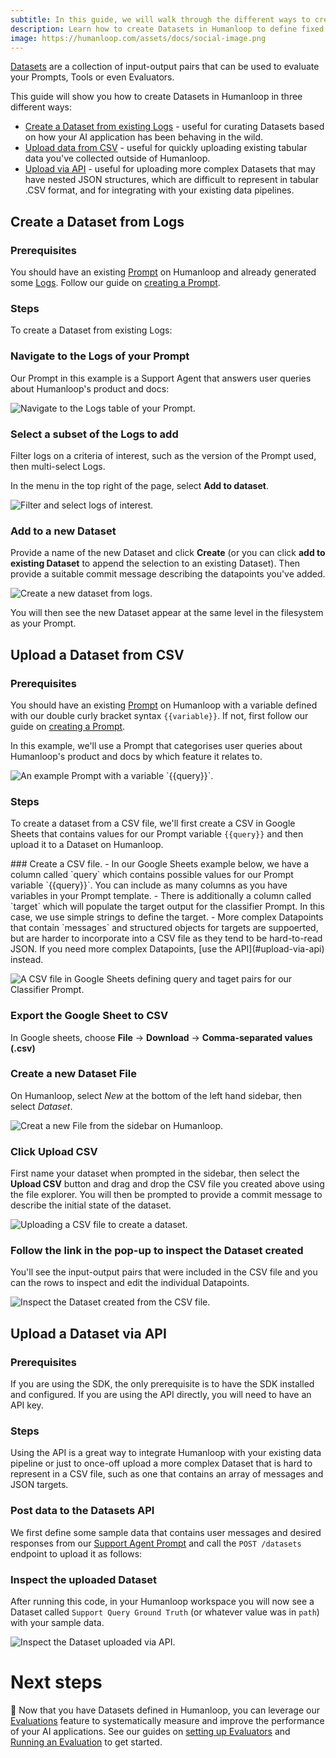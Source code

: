 ```yaml
---
subtitle: In this guide, we will walk through the different ways to create Datasets on Humanloop.
description: Learn how to create Datasets in Humanloop to define fixed examples for your projects, and build up a collection of input-output pairs for evaluation and fine-tuning.
image: https://humanloop.com/assets/docs/social-image.png
---
```


[Datasets](../../concepts/datasets) are a collection of input-output pairs that can be used to evaluate your Prompts, Tools or even Evaluators.

This guide will show you how to create Datasets in Humanloop in three different ways:

- [Create a Dataset from existing Logs](#create-a-dataset-from-logs) - useful for curating Datasets based on how your AI application has been behaving in the wild.
- [Upload data from CSV](#upload-data-from-csv) - useful for quickly uploading existing tabular data you've collected outside of Humanloop.
- [Upload via API](#upload-via-api) - useful for uploading more complex Datasets that may have nested JSON structures, which are difficult to represent in tabular .CSV format, and for integrating with your existing data pipelines.

## Create a Dataset from Logs

### Prerequisites

You should have an existing [Prompt](../../concepts/prompts) on Humanloop and already generated some [Logs](../../concepts/logs).
Follow our guide on [creating a Prompt](../../development/guides/create-prompt).

### Steps
To create a Dataset from existing Logs:

<Steps>

### Navigate to the **Logs** of your Prompt
Our Prompt in this example is a Support Agent that answers user queries about Humanloop's product and docs:

<img
  src="../../../assets/images/datasets/create-dataset-logs.png"
  alt="Navigate to the Logs table of your Prompt."
/>

### Select a subset of the Logs to add
Filter logs on a criteria of interest, such as the version of the Prompt used, then multi-select Logs.

In the menu in the top right of the page, select **Add to dataset**.


<img
  src="../../../assets/images/datasets/create-dataset-select-logs.png"
  alt="Filter and select logs of interest."
/>


### Add to a new Dataset

Provide a name of the new Dataset and click **Create** (or you can click **add to existing Dataset** to append the selection to an existing Dataset).
Then provide a suitable commit message describing the datapoints you've added.

<img
  src="../../../assets/images/datasets/create-dataset-add-to-dataset.png"
  alt="Create a new dataset from logs."
/>

You will then see the new Dataset appear at the same level in the filesystem as your Prompt.

</Steps>

## Upload a Dataset from CSV

### Prerequisites

You should have an existing [Prompt](../../concepts/prompts) on Humanloop with a variable defined with our double curly bracket syntax `{{variable}}`. If not, first follow our guide on [creating a Prompt](../../development/guides/create-prompt).

In this example, we'll use a Prompt that categorises user queries about Humanloop's product and docs by which feature it relates to.

<img
  src="../../../assets/images/datasets/create-dataset-classifier-prompt.png"
  alt="An example Prompt with a variable `{{query}}`."
/>


### Steps
To create a dataset from a CSV file, we'll first create a CSV in Google Sheets that contains values for our Prompt variable `{{query}}` and then upload it to a Dataset on Humanloop.

<Steps>
### Create a CSV file. 
   - In our Google Sheets example below, we have a column called `query` which contains possible values for our Prompt variable `{{query}}`. You can include as many columns as you have variables in your Prompt template.
   - There is additionally a column called `target` which will populate the target output for the classifier Prompt. In this case, we use simple strings to define the target.
   - More complex Datapoints that contain `messages` and structured objects for targets are suppoerted, but are harder to incorporate into a CSV file as they tend to be hard-to-read JSON. If you need more complex Datapoints, [use the API](#upload-via-api) instead.

<img
  src="../../../assets/images/datasets/create-dataset-csv.png"
  alt="A CSV file in Google Sheets defining query and taget pairs for our Classifier Prompt."
/>

### Export the Google Sheet to CSV

In Google sheets, choose **File** → **Download** → **Comma-separated values (.csv)**

### Create a new Dataset File

On Humanloop, select *New* at the bottom of the left hand sidebar, then select *Dataset*.

<img
  src="../../../assets/images/datasets/create-dataset-new-file.png"
  alt="Creat a new File from the sidebar on Humanloop."
/>



### Click **Upload CSV**

First name your dataset when prompted in the sidebar, then select the **Upload CSV** button and drag and drop the CSV file you created above using the file explorer.
You will then be prompted to provide a commit message to describe the initial state of the dataset.

<img
  src="../../../assets/images/datasets/create-dataset-csv-form.png"
  alt="Uploading a CSV file to create a dataset."
/>

### Follow the link in the pop-up to inspect the Dataset created

You'll see the input-output pairs that were included in the CSV file and you can the rows to inspect and edit the individual Datapoints.

<img src="../../../assets/images/datasets/create-dataset-inspect-csv-upload.png"
  alt="Inspect the Dataset created from the CSV file."
/>

</Steps>

## Upload a Dataset via API

### Prerequisites
If you are using the SDK, the only prerequisite is to have the SDK installed and configured. If you are using the API directly, you will need to have an API key.
<Markdown src="../../../snippets/setup-sdk.mdx" />

### Steps
Using the API is a great way to integrate Humanloop with your existing data pipeline or just to once-off upload a more complex Dataset that is hard to represent in a CSV file, such as one that contains an array of messages and JSON targets.

<Steps>

### Post data to the Datasets API
We first define some sample data that contains user messages and desired responses from our [Support Agent Prompt](#create-a-dataset-from-logs) and call the `POST /datasets` endpoint to upload it as follows:

<EndpointRequestSnippet
  endpoint="POST /datasets"
  example="CreateSupportDataset"
/>

### Inspect the uploaded Dataset

After running this code, in your Humanloop workspace you will now see a Dataset called `Support Query Ground Truth` (or whatever value was in `path`) with your sample data.

<img src="../../../assets/images/datasets/create-dataset-api-upload.png"
  alt="Inspect the Dataset uploaded via API."
/>
</Steps>



# Next steps

🎉 Now that you have Datasets defined in Humanloop, you can leverage our [Evaluations](../overview) feature to systematically measure and improve the performance of your AI applications.
See our guides on [setting up Evaluators](./llm-judge) and [Running an Evaluation](./run-evaluation) to get started.



